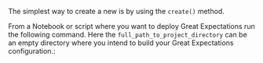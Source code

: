
The simplest way to create a new <TechnicalTag relative="../../../" tag="data_context" text="Data Context" /> is by using the `create()` method.

From a Notebook or script where you want to deploy Great Expectations run the following command. Here the `full_path_to_project_directory` can be an empty directory where you intend to build your Great Expectations configuration.:

```python name="tests/integration/docusaurus/deployment_patterns/aws_cloud_storage_pandas.py imports"
```